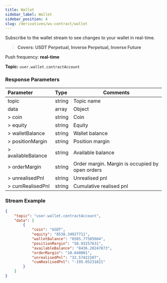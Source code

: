 ```yaml
---
title: Wallet
sidebar_label: Wallet
sidebar_position: 4
slug: /derivatives/ws-contract/wallet
---
```

Subscribe to the wallet stream to see changes to your wallet in real-time.
> **Covers: USDT Perpetual, Inverse Perpetual, Inverse Future**

Push frequency: **real-time**

**Topic:**
`user.wallet.contractAccount`

### Response Parameters
| Parameter | Type | Comments|
|:----- |:-----|----- |
|topic |string |Topic name |
|data |array |Object |
|> coin |string |Coin |
|> equity |string |Equity |
|> walletBalance |string |Wallet balance |
|> positionMargin |string |Position margin |
|> availableBalance |string |Available balance |
|> orderMargin |string |Order margin. Margin is occupied by open orders |
|> unrealisedPnl |string |Unrealised pnl |
|> cumRealisedPnl |string |Cumulative realised pnl |

### Stream Example

```json
{
    "topic": "user.wallet.contractAccount",
    "data": [
        {
            "coin": "USDT",
            "equity": "8538.34927711",
            "walletBalance": "8505.77505604",
            "positionMargin": "58.93257631",
            "availableBalance": "8436.20247873",
            "orderMargin": "10.640001",
            "unrealisedPnl": "32.57422107",
            "cumRealisedPnl": "-195.05231821"
        }
    ]
}
```